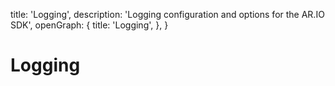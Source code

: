 
  title: 'Logging',
  description: 'Logging configuration and options for the AR.IO SDK',
  openGraph: {
    title: 'Logging',
  },
}

<HeroPattern />

# Logging
